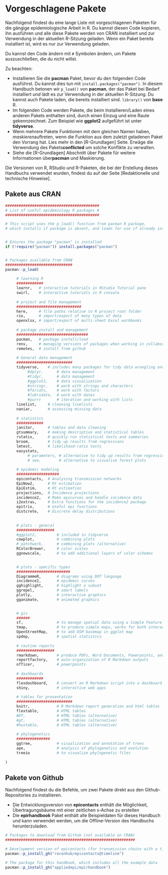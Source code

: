 # Vorgeschlagene Pakete

Nachfolgend findest du eine lange Liste mit vorgeschlagenen Paketen für die gängige epidemiologische Arbeit in R. Du kannst diesen Code kopieren, ihn ausführen und alle diese Pakete werden von CRAN installiert und zur Verwendung in der aktuellen R-Sitzung geladen. Wenn ein Paket bereits installiert ist, wird es nur zur Verwendung geladen.

Du kannst den Code ändern mit `#` Symbolen ändern, um Pakete auszuschließen, die du nicht willst.

Zu beachten:

- Installieren Sie die **pacman** Paket, bevor du den folgenden Code ausführst. Du kannst dies tun mit `install.packages("pacman")`. In diesem Handbuch betonen wir `p_load()` von **pacman**, der das Paket bei Bedarf installiert *und* lädt es zur Verwendung in der aktuellen R-Sitzung. Du kannst auch Pakete laden, die bereits installiert sind. `library()` von **base** R.
- Im folgenden Code werden Pakete, die beim Installieren/Laden eines anderen Pakets enthalten sind, durch einen Einzug und eine Raute gekennzeichnet. Zum Beispiel wie **ggplot2** aufgeführt ist unter **tidyverse**.
- Wenn mehrere Pakete Funktionen mit dem gleichen Namen haben, *maskieren*auftreten, wenn die Funktion aus dem zuletzt geladenen Paket den Vorrang hat. Lies mehr in den [R-Grundlagen] Seite. Erwäge die Verwendung des Pakets**conflicted** um solche Konflikte zu verwalten.
- Siehe die [R-Grundlagen] Abschnitt über Pakete für weitere Informationen über**pacman** und Maskierung.

Die Versionen von R, RStudio und R-Paketen, die bei der Erstellung dieses Handbuchs verwendet wurden, findest du auf der Seite [Redaktionelle und technische Hinweise].

## Pakete aus CRAN

```r

##########################################
# List of useful epidemiology R packages #
##########################################

# This script uses the p_load() function from pacman R package, 
# which installs if package is absent, and loads for use if already installed


# Ensures the package "pacman" is installed
if (!require("pacman")) install.packages("pacman")


# Packages available from CRAN
##############################
pacman::p_load(
     
     # learning R
     ############
     learnr,   # interactive tutorials in RStudio Tutorial pane
     swirl,    # interactive tutorials in R console
        
     # project and file management
     #############################
     here,     # file paths relative to R project root folder
     rio,      # import/export of many types of data
     openxlsx, # import/export of multi-sheet Excel workbooks 
     
     # package install and management
     ################################
     pacman,   # package install/load
     renv,     # managing versions of packages when working in collaborative groups
     remotes,  # install from github
     
     # General data management
     #########################
     tidyverse,    # includes many packages for tidy data wrangling and presentation
          #dplyr,      # data management
          #tidyr,      # data management
          #ggplot2,    # data visualization
          #stringr,    # work with strings and characters
          #forcats,    # work with factors 
          #lubridate,  # work with dates
          #purrr       # iteration and working with lists
     linelist,     # cleaning linelists
     naniar,       # assessing missing data
     
     # statistics  
     ############
     janitor,      # tables and data cleaning
     gtsummary,    # making descriptive and statistical tables
     rstatix,      # quickly run statistical tests and summaries
     broom,        # tidy up results from regressions
     lmtest,       # likelihood-ratio tests
     easystats,
          # parameters, # alternative to tidy up results from regressions
          # see,        # alternative to visualise forest plots 
     
     # epidemic modeling
     ###################
     epicontacts,  # Analysing transmission networks
     EpiNow2,      # Rt estimation
     EpiEstim,     # Rt estimation
     projections,  # Incidence projections
     incidence2,   # Make epicurves and handle incidence data
     i2extras,     # Extra functions for the incidence2 package
     epitrix,      # Useful epi functions
     distcrete,    # Discrete delay distributions
     
     
     # plots - general
     #################
     #ggplot2,         # included in tidyverse
     cowplot,          # combining plots  
     # patchwork,      # combining plots (alternative)     
     RColorBrewer,     # color scales
     ggnewscale,       # to add additional layers of color schemes

     
     # plots - specific types
     ########################
     DiagrammeR,       # diagrams using DOT language
     incidence2,       # epidemic curves
     gghighlight,      # highlight a subset
     ggrepel,          # smart labels
     plotly,           # interactive graphics
     gganimate,        # animated graphics 

     
     # gis
     ######
     sf,               # to manage spatial data using a Simple Feature format
     tmap,             # to produce simple maps, works for both interactive and static maps
     OpenStreetMap,    # to add OSM basemap in ggplot map
     spdep,            # spatial statistics 
     
     # routine reports
     #################
     rmarkdown,        # produce PDFs, Word Documents, Powerpoints, and HTML files
     reportfactory,    # auto-organization of R Markdown outputs
     officer,          # powerpoints
     
     # dashboards
     ############
     flexdashboard,    # convert an R Markdown script into a dashboard
     shiny,            # interactive web apps
     
     # tables for presentation
     #########################
     knitr,            # R Markdown report generation and html tables
     flextable,        # HTML tables
     #DT,              # HTML tables (alternative)
     #gt,              # HTML tables (alternative)
     #huxtable,        # HTML tables (alternative) 
     
     # phylogenetics
     ###############
     ggtree,           # visualization and annotation of trees
     ape,              # analysis of phylogenetics and evolution
     treeio            # to visualize phylogenetic files
 
)

```

## Pakete von Github

Nachfolgend findest du die Befehle, um zwei Pakete direkt aus den Github-Repositories zu installieren.

- Die Entwicklungsversion von **epicontacts** enthält die Möglichkeit, Übertragungsbäume mit einer zeitlichen x-Achse zu erstellen
- Die **epirhandbook** Paket enthält alle Beispieldaten für dieses Handbuch und kann verwendet werden, um die Offline-Version des Handbuchs herunterzuladen.

```r
# Packages to download from Github (not available on CRAN)
##########################################################

# Development version of epicontacts (for transmission chains with a time x-axis)
pacman::p_install_gh("reconhub/epicontacts@timeline")

# The package for this handbook, which includes all the example data  
pacman::p_install_gh("appliedepi/epirhandbook")



```


